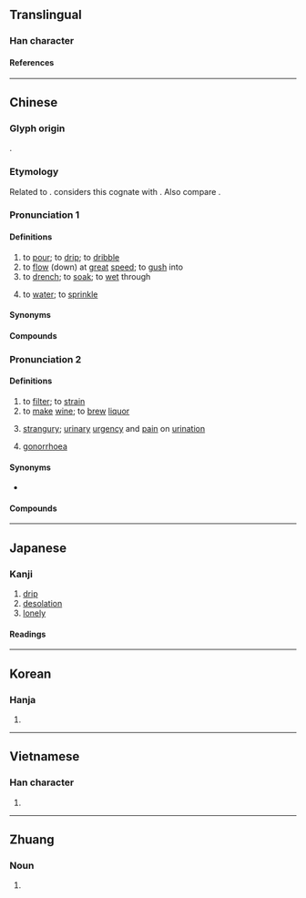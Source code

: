 {{character info}}
{{character info|0xF9F5}}
==Translingual==

===Han character===
{{Han char|rn=85|rad=水|as=08|sn=11|four=34190|canj=EDD|ids=⿰氵林}}

====References====
{{Han ref|kx=0629.140|dkj=17626|dj=1031.080|hdz=31642.050|uh=6DCB}}
{{Han ref|uh=F9F5}}

----

==Chinese==
{{zh-forms}}

===Glyph origin===
{{Han etym}}
{{Han compound|alt1=氵|水|林|ls=psc|c1=s|c2=p|t1=water}}.

===Etymology===
Related to {{och-l|霖|long rain}}. {{zh-ref|Wang (1982)}} considers this cognate with {{och-l|淫|to soak; to drench}}. Also compare {{cog|nan|-}} {{zh-l|啉|tr=lim|to drink}}.

===Pronunciation 1===
{{zh-pron
|m=lín,lún,lǘn,2na=Beijing dialect,3na=Beijing dialect
|m-s=nin2
|c=lam4
|h=pfs=lìm
|md=lìng
|mn=lâm/lîm
|mn_note=lâm - vernacular; lîm - literary
|mn-t=lam5/lim5
|mn-t_note=lam5 - vernacular; lim5 - literary
|w=3lin
|mc=1
|oc=1,1
|cat=v
}}

====Definitions====
{{zh-hanzi}}

# to [[pour]]; to [[drip]]; to [[dribble]] {{gloss|liquid flowing down}}
# to [[flow]] (down) at [[great]] [[speed]]; to [[gush]] into
# to [[drench]]; to [[soak]]; to [[wet]] through
# {{lb|zh|Cantonese|Hakka|Xiang}} to [[water]]; to [[sprinkle]]

====Synonyms====
{{zh-dial|澆}}

====Compounds====
{{zh-der|fold=1|冰淇淋|悲泗淋漓|日晒雨淋|淋巴|淋浴|淋淋|淋淋漓漓|淋溲|淋溼|淋漓|淋漓痛快|淋漓盡致|淋鈴|淋雨|淋零|淋餘土|溼淋淋|狗血淋頭|痛快淋漓|興會淋漓|血淋淋|血肉淋漓|酣嬉淋漓|酣暢淋漓|霜淇淋|頭破血淋|淋水|淋花}}

===Pronunciation 2===
{{zh-pron
|m=淋
|c=lam4
|oc=n,2
|cat=v,n
}}

====Definitions====
{{zh-hanzi}}

# to [[filter]]; to [[strain]]
# to [[make]] [[wine]]; to [[brew]] [[liquor]]
# {{lb|zh|TCM}} [[strangury]]; [[urinary]] [[urgency]] and [[pain]] on [[urination]]
# {{lb|zh|diseases}} [[gonorrhoea]] {{gloss|i.e. “dripping”}}

====Synonyms====
* {{s|to filter}} {{zh-l|過濾}}

====Compounds====
{{zh-der|fold=1|過淋|淋病|淋菌|淋證|淋症|淋濾}}

{{zh-cat|Intermediate}}

----

==Japanese==

===Kanji===
{{ja-kanji|grade=|rs=水08}}

# [[drip]]
# [[desolation]]
# [[lonely]]

====Readings====
{{ja-readings
|goon=りん
|kanon=りん
|kun=さび-し.い
}}

----

==Korean==

===Hanja===
{{ko-hanja|hangeul=[[림]]>[[임]]|eumhun=|rv=rim>im|mr=rim>im|y=lim>im}}

# {{rfdef|ko|sort=水08}}

----

==Vietnamese==

===Han character===
{{vi-readings|rs=水08|reading=[[lấm]], [[lâm]], [[lầm]], [[lem]], [[rấm]], [[rướm]]}}

# {{rfdef|vi|sort=水08}}

----

==Zhuang==

===Noun===
{{za-head|noun}}

# {{za-sawndip form of|raemx||water}}